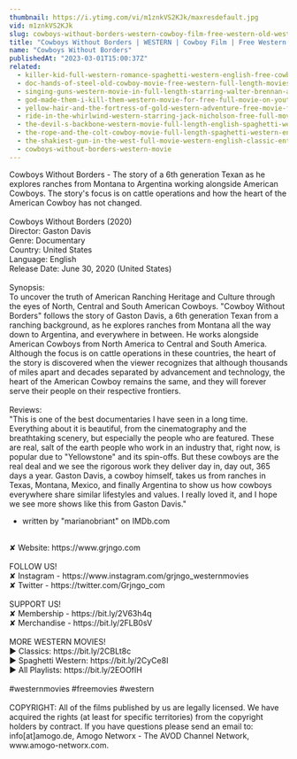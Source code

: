 ```yaml
---
thumbnail: https://i.ytimg.com/vi/m1znkVS2KJk/maxresdefault.jpg
vid: m1znkVS2KJk
slug: cowboys-without-borders-western-cowboy-film-free-western-old-west
title: "Cowboys Without Borders | WESTERN | Cowboy Film | Free Western | Old West"
name: "Cowboys Without Borders"
publishedAt: "2023-03-01T15:00:37Z"
related:
  - killer-kid-full-western-romance-spaghetti-western-english-free-cowboy-film
  - doc-hands-of-steel-old-cowboy-movie-free-western-full-length-movies-free-youtube-movie
  - singing-guns-western-movie-in-full-length-starring-walter-brennan-action-film-free-movie
  - god-made-them-i-kill-them-western-movie-for-free-full-movie-on-youtube-cowboy-film
  - yellow-hair-and-the-fortress-of-gold-western-adventure-free-movie-full-length-film
  - ride-in-the-whirlwind-western-starring-jack-nicholson-free-full-movie-english-youtube-movies
  - the-devil-s-backbone-western-movie-full-length-english-spaghetti-western-cowboyfilm-watchfree
  - the-rope-and-the-colt-cowboy-movie-full-length-spaghetti-western-english-free-full-westerns
  - the-shakiest-gun-in-the-west-full-movie-western-english-classic-entire-film-full-free-movies
  - cowboys-without-borders-western-movie
---
```


Cowboys Without Borders - The story of a 6th generation Texan as he explores ranches from Montana to Argentina working alongside American Cowboys. The story's focus is on cattle operations and how the heart of the American Cowboy has not changed.<br />
<br />
Cowboys Without Borders (2020)<br />
Director: Gaston Davis<br />
Genre: Documentary<br />
Country: United States<br />
Language: English<br />
Release Date: June 30, 2020 (United States)<br />
<br />
Synopsis:<br />
To uncover the truth of American Ranching Heritage and Culture through the eyes of North, Central and South American Cowboys. "Cowboy Without Borders" follows the story of Gaston Davis, a 6th generation Texan from a ranching background, as he explores ranches from Montana all the way down to Argentina, and everywhere in between. He works alongside American Cowboys from North America to Central and South America. Although the focus is on cattle operations in these countries, the heart of the story is discovered when the viewer recognizes that although thousands of miles apart and decades separated by advancement and technology, the heart of the American Cowboy remains the same, and they will forever serve their people on their respective frontiers.<br />
<br />
Reviews:<br />
"This is one of the best documentaries I have seen in a long time. Everything about it is beautiful, from the cinematography and the breathtaking scenery, but especially the people who are featured. These are real, salt of the earth people who work in an industry that, right now, is popular due to "Yellowstone" and its spin-offs. But these cowboys are the real deal and we see the rigorous work they deliver day in, day out, 365 days a year. Gaston Davis, a cowboy himself, takes us from ranches in Texas, Montana, Mexico, and finally Argentina to show us how cowboys everywhere share similar lifestyles and values. I really loved it, and I hope we see more shows like this from Gaston Davis."<br />
- written by "marianobriant" on IMDb.com<br />
<br />
✘ Website: https://www.grjngo.com<br />
<br />
FOLLOW US!<br />
✘ Instagram - https://www.instagram.com/grjngo_westernmovies<br />
✘ Twitter - https://twitter.com/Grjngo_com<br />
<br />
SUPPORT US!<br />
✘ Membership - https://bit.ly/2V63h4q<br />
✘ Merchandise - https://bit.ly/2FLB0sV<br />
<br />
MORE WESTERN MOVIES! <br />
► Classics: https://bit.ly/2CBLt8c <br />
► Spaghetti Western: https://bit.ly/2CyCe8I <br />
► All Playlists: https://bit.ly/2EOOfIH <br />
<br />
#westernmovies #freemovies #western<br />
<br />
COPYRIGHT: All of the films published by us are legally licensed. We have acquired the rights (at least for specific territories) from the copyright holders by contract. If you have questions please send an email to: info[at]amogo.de, Amogo Networx - The AVOD Channel Network, www.amogo-networx.com.